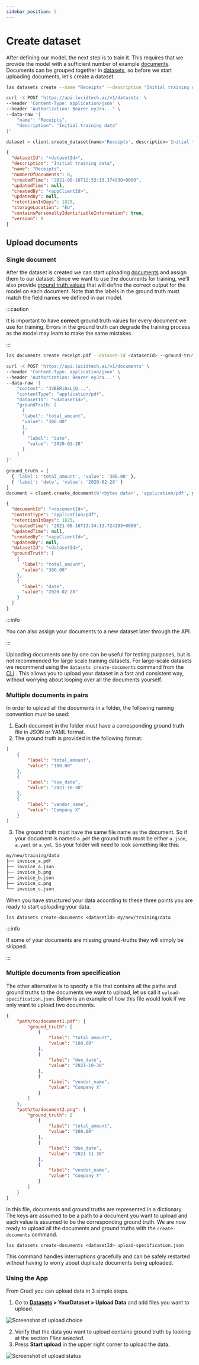 ```yaml
---
sidebar_position: 2
---
```



# Create dataset

After defining our model, the next step is to train it. This requires that we provide the model with a sufficient number of example [documents](../concepts/documents.mdx). Documents can be grouped together in [datasets](../concepts/datasets.mdx), so before we start uploading documents, let's create a dataset.

<Tabs groupId="programming-language">
<TabItem value="cli" label="CLI" default>

```bash
las datasets create --name "Receipts" --description "Initial training data"
```

</TabItem>
<TabItem value="curl" label="cURL">

```bash
curl -X POST 'https://api.lucidtech.ai/v1/datasets' \
--header 'Content-Type: application/json' \
--header 'Authorization: Bearer eyJra...' \
--data-raw '{
    "name": "Receipts",
    "description": "Initial training data"
}'
```

</TabItem>
<TabItem value="python" label="Python">

```python
dataset = client.create_dataset(name='Receipts', description='Initial training data')
```

</TabItem>
</Tabs>

```json
{
  "datasetId": "<datasetId>",
  "description": "Initial training data",
  "name": "Receipts",
  "numberOfDocuments": 0,
  "createdTime": "2021-08-16T12:53:13.374930+0000",
  "updatedTime": null,
  "createdBy": "<appClientId>",
  "updatedBy": null,
  "retentionInDays": 1825,
  "storageLocation": "EU",
  "containsPersonallyIdentifiableInformation": true,
  "version": 0
}
```

## Upload documents

### Single document

After the dataset is created we can start uploading [documents](../concepts/documents.mdx) and assign them to our dataset. Since we want to use the documents for training, we'll also provide [ground truth values](../concepts/documents.mdx#setting-ground-truths) that will define the correct output for the model on each document. Note that the labels in the ground truth must match the field names we defined in our model.

:::caution

It is important to have **correct** ground truth values for every document we use for training. Errors in the ground truth can degrade the training process as the model may learn to make the same mistakes.

:::


<Tabs groupId="programming-language">
<TabItem value="cli" label="CLI" default>

```bash
las documents create receipt.pdf --dataset-id <datasetId> --ground-truth-fields total_amount=300.00 date=2020-02-28
```

</TabItem>
<TabItem value="curl" label="cURL">

```bash
curl -X POST 'https://api.lucidtech.ai/v1/documents' \
--header 'Content-Type: application/json' \
--header 'Authorization: Bearer eyJra...' \
--data-raw '{
    "content": "JVBERi0xLjQ...",
    "contentType": "application/pdf",
    "datasetId": "<datasetId>",
    "groundTruth: [
      {
      "label": "total_amount",
      "value": "300.00"
      },
      {
        "label": "date",
        "value": "2020-02-28"
      }
    ]
}'
```

</TabItem>
<TabItem value="python" label="Python">

```python
ground_truth = [
  { 'label': 'total_amount', 'value': '300.00' },
  { 'label': 'date', 'value': '2020-02-28' }
]
document = client.create_document(b'<bytes data>', 'application/pdf', ground_truth=ground_truth, dataset_id="<datasetId>")
```

</TabItem>
</Tabs>

```json
{
  "documentId": "<documentId>",
  "contentType": "application/pdf",
  "retentionInDays": 1825,
  "createdTime": "2021-08-16T13:34:13.724393+0000",
  "updatedTime": null,
  "createdBy": "<appClientId>",
  "updatedBy": null,
  "datasetId": "<datasetId>",
  "groundTruth": [
    {
      "label": "total_amount",
      "value": "300.00"
    },
    {
      "label": "date",
      "value": "2020-02-28"
    }
  ]
}
```

:::info

You can also assign your documents to a new dataset later through the API.

:::

Uploading documents one by one can be useful for testing purposes, but is not recommended for large scale training datasets.
For large-scale datasets we recommend using the `datasets create-documents` command from the [CLI](../reference/cli.md) . This allows you to upload your dataset in a fast and consistent way, without worrying about looping over all the documents yourself.

### Multiple documents in pairs
In order to upload all the documents in a folder, the following naming convention must be used:

1. Each document in the folder must have a corresponding ground truth file in JSON or YAML format.
2. The ground truth is provided in the following format:
```json
[
    {
        "label": "total_amount",
        "value": "100.00"
    },
    {
        "label": "due_date",
        "value": "2021-10-30"
    },
    {
        "label": "vendor_name",
        "value": "Company X"
    }
]
```

3. The ground truth must have the same file name as the document. So if your document is named `a.pdf` the ground truth must be either `a.json`, `a.yaml` or `a.yml`. So your folder will need to look something like this:
```bash
my/new/training/data
├── invoice_a.pdf
├── invoice_a.json
├── invoice_b.png
├── invoice_b.json
├── invoice_c.png
└── invoice_c.json
```
When you have structured your data according to these three points you are ready to start uploading your data.

```shell
las datasets create-documents <datasetId> my/new/training/data
```

:::info

If some of your documents are missing ground-truths they will simply be skipped.

:::

### Multiple documents from specification
The other alternative is to specify a file that contains all the paths and ground truths to the documents we want to upload, let us call it `upload-specification.json`.
Below is an example of how this file would look if we only want to upload two documents.
```json
{
    "path/to/document1.pdf": {
        "ground_truth": [
            {
                "label": "total_amount",
                "value": "100.00"
            },
            {
                "label": "due_date",
                "value": "2021-10-30"
            },
            {
                "label": "vendor_name",
                "value": "Company X"
            }
        ]
    },
    "path/to/document2.png": {
        "ground_truth": [
            {
                "label": "total_amount",
                "value": "200.00"
            },
            {
                "label": "due_date",
                "value": "2021-11-30"
            },
            {
                "label": "vendor_name",
                "value": "Company Y"
            }
        ]
    }
}
```
In this file, documents and ground truths are represented in a dictionary. The keys are assumed to be a path to a document you want to upload and each value is assumed to be the corresponding ground truth.
We are now ready to upload all the documents and ground truths with the `create-documents` command.
```shell
las datasets create-documents <datasetId> upload-specification.json
```
This command handles interruptions gracefully and can be safely restarted without having to worry about duplicate documents being uploaded.

### Using the App

From Cradl you can upload data in 3 simple steps.

1. Go to **[Datasets](https://app.cradl.ai/datasets) > YourDataset > Upload Data** and add files you want to upload.

![Screenshot of upload choice](/img/upload-data-app/upload-documents-cradl-1.png)

2. Verify that the data you want to upload contains ground truth by looking at the section *Files selected*.
3. Press **Start upload** in the upper right corner to upload the data.

![Screenshot of upload status](/img/upload-data-app/upload-documents-cradl-2.png)
